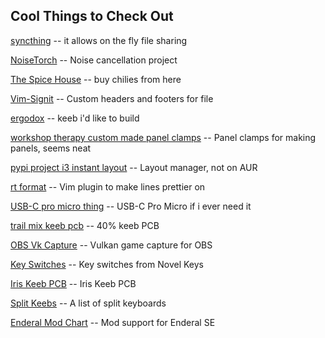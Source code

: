 == Cool Things to Check Out ==
[[https://syncthing.net/|syncthing]] -- it allows on the fly file sharing

[[https://github.com/lawl/NoiseTorch|NoiseTorch]] -- Noise cancellation project

[[https://www.thespicehouse.com/|The Spice House]] -- buy chilies from here

[[https://github.com/johannesthyssen/vim-signit|Vim-Signit]] -- Custom headers and footers for file

[[https://www.ergodox.io/|ergodox]] -- keeb i'd like to build

[[https://www.workshoptherapy.com/custom-made-panel-clamps/|workshop therapy custom made panel clamps]] -- Panel clamps for making panels, seems neat

[[https://pypi.org/project/i3-instant-layout/|pypi project i3 instant layout]] -- Layout manager, not on AUR

[[https://github.com/skywind3000/vim-rt-format|rt format]] -- Vim plugin to make lines prettier on <CR>

[[https://keeb.io/products/elite-c-low-profile-version-usb-c-pro-micro-replacement-atmega32u4|USB-C pro micro thing]] -- USB-C Pro Micro if i ever need it

[[https://rainkeebs.mx/product/trail-mix-kit/?v=7516fd43adaa|trail mix keeb pcb]] -- 40% keeb PCB

[[https://github.com/nowrep/obs-vkcapture|OBS Vk Capture]] -- Vulkan game capture for OBS

[[https://novelkeys.xyz/collections/switches|Key Switches]] -- Key switches from Novel Keys

[[https://keeb.io/collections/keyboard-pcbs/products/viterbi-keyboard-pcbs-5x7-70-split-ortholinear|Iris Keeb PCB]] -- Iris Keeb PCB

[[https://gist.github.com/itod/ae27b30f7517dc18b8df110c1d98bccb|Split Keebs]] -- A list of split keyboards

[[https://docs.google.com/spreadsheets/d/1ziXrzqQ_l6ShsTTLT44RvpEQfpT2Y2Xkuhlf5lF3F2A/edit#gid=959259598|Enderal Mod Chart]] -- Mod support for Enderal SE
